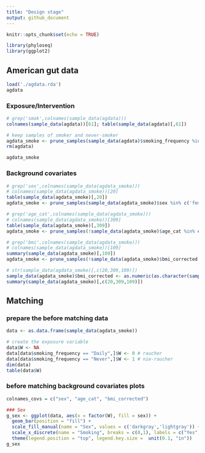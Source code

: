 ```yaml
---
title: "Design stage"
output: github_document
---
```


```r
knitr::opts_chunk$set(echo = TRUE)
```

```r
library(phyloseq)
library(ggplot2)
```

## American gut data 

```r
load('./agdata.rda')
agdata
```

### Exposure/Intervention

```r
# grep('smok',colnames(sample_data(agdata)))
colnames(sample_data(agdata))[61]; table(sample_data(agdata)[,61])
```
```r
# keep samples of smoker and never-smoker
agdata_smoke <- prune_samples(sample_data(agdata)$smoking_frequency %in% c('Daily','Never'), agdata)
rm(agdata)

agdata_smoke
```

### Background covariates

```r
# grep('sex',colnames(sample_data(agdata_smoke)))
# colnames(sample_data(agdata_smoke))[20]
table(sample_data(agdata_smoke)[,20])
agdata_smoke <- prune_samples(sample_data(agdata_smoke)$sex %in% c('female','male'), agdata_smoke)

# grep('age_cat',colnames(sample_data(agdata_smoke)))
# colnames(sample_data(agdata_smoke))[309]
table(sample_data(agdata_smoke)[,309])
agdata_smoke <- prune_samples(!sample_data(agdata_smoke)$age_cat %in% c('Not provided','','child','teen'), agdata_smoke)

# grep('bmi',colnames(sample_data(agdata_smoke)))
# colnames(sample_data(agdata_smoke))[109]
summary(sample_data(agdata_smoke)[,109])
agdata_smoke <- prune_samples(!sample_data(agdata_smoke)$bmi_corrected %in% c('Not provided',''), agdata_smoke)

# str(sample_data(agdata_smoke)[,c(20,309,109)])
sample_data(agdata_smoke)$bmi_corrected <- as.numeric(as.character(sample_data(agdata_smoke)$bmi_corrected))
summary(sample_data(agdata_smoke)[,c(20,309,109)])
```

## Matching

### prepare the before matching data

```r
data <- as.data.frame(sample_data(agdata_smoke))

# create the exposure variable
data$W <- NA
data[data$smoking_frequency == "Daily",]$W <- 0 # raucher
data[data$smoking_frequency == "Never",]$W <- 1 # nie-raucher
dim(data)
table(data$W)
```

### before matching background covariates plots

```r
colnames_covs = c("sex", "age_cat", "bmi_corrected")
```

```r
### Sex 
g_sex <- ggplot(data, aes(x = factor(W), fill = sex)) +
  geom_bar(position = "fill") +
  scale_fill_manual(name = "Sex", values = c('darkgray','lightgray')) +
  scale_x_discrete(name = "Smoking", breaks = c(0,1), labels = c("Yes","No")) +
  theme(legend.position = "top", legend.key.size =  unit(0.1, "in"))
g_sex
```




